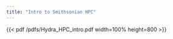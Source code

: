 ```yaml
---
title: "Intro to Smithsonian HPC"
---
```


{{< pdf /pdfs/Hydra_HPC_intro.pdf width=100% height=800 >}}